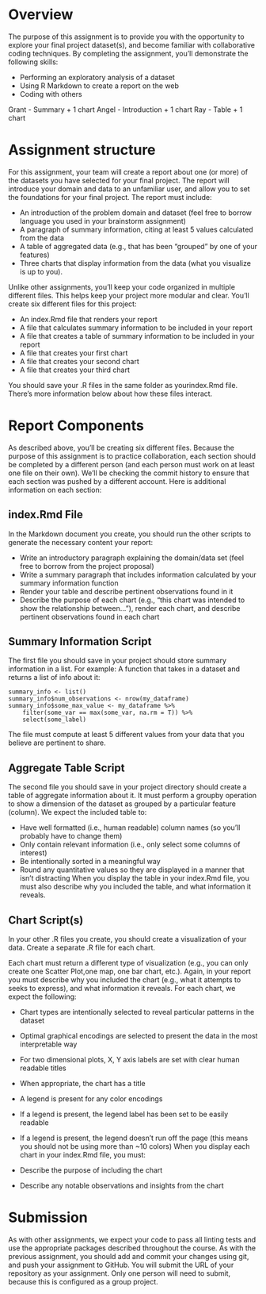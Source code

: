 # Overview

The purpose of this assignment is to provide you with the opportunity to explore your final project dataset(s), and become familiar with collaborative coding techniques. By completing the assignment, you'll demonstrate the following skills:

- Performing an exploratory analysis of a dataset
- Using R Markdown to create a report on the web
- Coding with others

Grant - Summary + 1 chart
Angel - Introduction + 1 chart
Ray - Table + 1 chart

# Assignment structure

For this assignment, your team will create a report about one (or more) of the datasets you have selected for your final project. The report will introduce your domain and data to an unfamiliar user, and allow you to set the foundations for your final project. The report must include:

- An introduction of the problem domain and dataset (feel free to borrow language you used in your brainstorm assignment)
- A paragraph of summary information, citing at least 5 values calculated from the data
- A table of  aggregated data (e.g., that has been "grouped" by one of your features)
- Three charts that display information from the data (what you visualize is up to you).

Unlike other assignments, you'll keep your code organized in multiple different files. This helps keep your project more modular and clear. You'll create six different files for this project:

- An index.Rmd file that renders your report
- A file that calculates summary information to be included in your report
- A file that creates a table of summary information to be included in your report
- A file that creates your first chart
- A file that creates your second chart
- A file that creates your third chart

You should save your .R files in the same folder as yourindex.Rmd file. There's more information below about how these files interact. 

# Report Components

As described above, you'll be creating six different files. Because the purpose of this assignment is to practice collaboration, each section should be completed by a different person (and each person must work on at least one file on their own). We'll be checking the commit history to ensure that each section was pushed by a different account. Here is additional information on each section:

## index.Rmd File

In the Markdown document you create, you should run the other scripts to generate the necessary content your report:

- Write an introductory paragraph explaining the domain/data set (feel free to borrow from the project proposal)
- Write a summary paragraph that includes information calculated by your summary information function
- Render your table and describe pertinent observations found in it
- Describe the purpose of each chart (e.g., "this chart was intended to show the relationship between..."), render each chart, and describe pertinent observations found in each chart

## Summary Information Script

The first file you should save in your project should store summary information in a list. For example:
A function that takes in a dataset and returns a list of info about it:

```
summary_info <- list()
summary_info$num_observations <- nrow(my_dataframe)
summary_info$some_max_value <- my_dataframe %>%
    filter(some_var == max(some_var, na.rm = T)) %>%
    select(some_label)
```

The file must compute at least 5 different values from your data that you believe are pertinent to share. 

## Aggregate Table Script

The second file you should save in your project directory should create a table of aggregate information about it. It must perform a groupby operation to show a dimension of the dataset as grouped by a particular feature (column). We expect the included table to:

- Have well formatted (i.e., human readable) column names (so you'll probably have to change them)
- Only contain relevant information (i.e., only select some columns of interest)
- Be intentionally sorted in a meaningful way
- Round any quantitative values so they are displayed in a manner that isn't distracting
When you display the table in your index.Rmd file, you must also describe why you included the table, and what information it reveals.

## Chart Script(s)
In your other .R files you create, you should create a visualization of your data. Create a separate .R file for each chart.

Each chart must return a different type of visualization (e.g., you can only create one Scatter Plot,one map, one bar chart, etc.).  Again, in your report you must describe why you included the chart (e.g., what it attempts to seeks to express), and what information it reveals. For each chart, we expect the following:

- Chart types are intentionally selected to reveal particular patterns in the dataset
- Optimal graphical encodings are selected to present the data in the most interpretable way
- For two dimensional plots, X, Y axis labels are set with clear human readable titles
- When appropriate, the chart has a title
- A legend is present for any color encodings
- If a legend is present, the legend label has been set to be easily readable
- If a legend is present, the legend doesn't run off the page (this means you should not be using more than
~10 colors)
When you display each chart in your index.Rmd file, you must:

- Describe the purpose of including the chart
- Describe any notable observations and insights from the chart

# Submission
As with other assignments, we expect your code to pass all linting tests and use the appropriate packages described throughout the course. As with the previous assignment, you should add and commit your changes using git, and push your assignment to GitHub. You will submit the URL of your repository as your assignment. Only one person will need to submit, because this is configured as a group project. 
